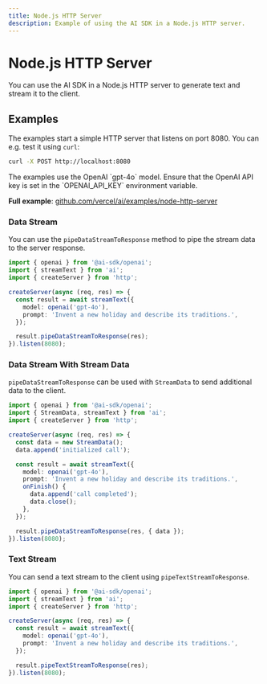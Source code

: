 ```yaml
---
title: Node.js HTTP Server
description: Example of using the AI SDK in a Node.js HTTP server.
---
```


# Node.js HTTP Server

You can use the AI SDK in a Node.js HTTP server to generate text and stream it to the client.

## Examples

The examples start a simple HTTP server that listens on port 8080. You can e.g. test it using `curl`:

```bash
curl -X POST http://localhost:8080
```

<Note>
  The examples use the OpenAI `gpt-4o` model. Ensure that the OpenAI API key is
  set in the `OPENAI_API_KEY` environment variable.
</Note>

**Full example**: [github.com/vercel/ai/examples/node-http-server](https://github.com/vercel/ai/tree/main/examples/node-http-server)

### Data Stream

You can use the `pipeDataStreamToResponse` method to pipe the stream data to the server response.

```ts filename='index.ts'
import { openai } from '@ai-sdk/openai';
import { streamText } from 'ai';
import { createServer } from 'http';

createServer(async (req, res) => {
  const result = await streamText({
    model: openai('gpt-4o'),
    prompt: 'Invent a new holiday and describe its traditions.',
  });

  result.pipeDataStreamToResponse(res);
}).listen(8080);
```

### Data Stream With Stream Data

`pipeDataStreamToResponse` can be used with `StreamData` to send additional data to the client.

```ts filename='index.ts' highlight="6-7,12-15,18"
import { openai } from '@ai-sdk/openai';
import { StreamData, streamText } from 'ai';
import { createServer } from 'http';

createServer(async (req, res) => {
  const data = new StreamData();
  data.append('initialized call');

  const result = await streamText({
    model: openai('gpt-4o'),
    prompt: 'Invent a new holiday and describe its traditions.',
    onFinish() {
      data.append('call completed');
      data.close();
    },
  });

  result.pipeDataStreamToResponse(res, { data });
}).listen(8080);
```

### Text Stream

You can send a text stream to the client using `pipeTextStreamToResponse`.

```ts filename='index.ts'
import { openai } from '@ai-sdk/openai';
import { streamText } from 'ai';
import { createServer } from 'http';

createServer(async (req, res) => {
  const result = await streamText({
    model: openai('gpt-4o'),
    prompt: 'Invent a new holiday and describe its traditions.',
  });

  result.pipeTextStreamToResponse(res);
}).listen(8080);
```
